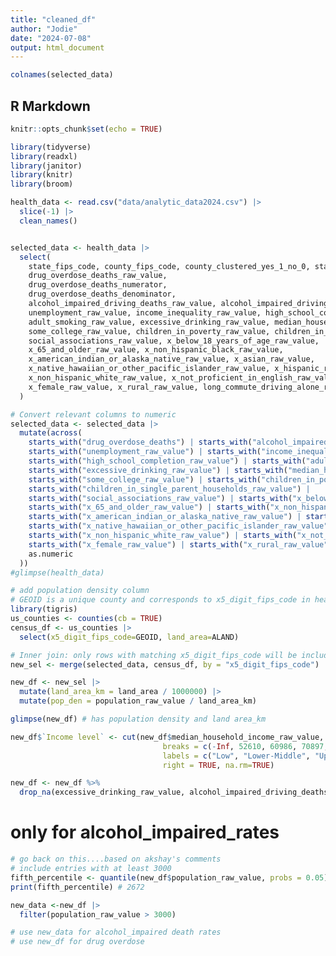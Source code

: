 ```yaml
---
title: "cleaned_df"
author: "Jodie"
date: "2024-07-08"
output: html_document
---
```



```r
colnames(selected_data)
```

## R Markdown

```r
knitr::opts_chunk$set(echo = TRUE)
```


```r
library(tidyverse)
library(readxl)
library(janitor)
library(knitr)
library(broom)


```


```r
health_data <- read.csv("data/analytic_data2024.csv") |> 
  slice(-1) |>
  clean_names()


selected_data <- health_data |> 
  select(
    state_fips_code, county_fips_code, county_clustered_yes_1_no_0, state_abbreviation, name, x5_digit_fips_code,
    drug_overdose_deaths_raw_value, 
    drug_overdose_deaths_numerator, 
    drug_overdose_deaths_denominator,
    alcohol_impaired_driving_deaths_raw_value, alcohol_impaired_driving_deaths_numerator, alcohol_impaired_driving_deaths_denominator,
    unemployment_raw_value, income_inequality_raw_value, high_school_completion_raw_value, 
    adult_smoking_raw_value, excessive_drinking_raw_value, median_household_income_raw_value,
    some_college_raw_value, children_in_poverty_raw_value, children_in_single_parent_households_raw_value,
    social_associations_raw_value, x_below_18_years_of_age_raw_value, 
    x_65_and_older_raw_value, x_non_hispanic_black_raw_value, 
    x_american_indian_or_alaska_native_raw_value, x_asian_raw_value, 
    x_native_hawaiian_or_other_pacific_islander_raw_value, x_hispanic_raw_value, 
    x_non_hispanic_white_raw_value, x_not_proficient_in_english_raw_value,
    x_female_raw_value, x_rural_raw_value, long_commute_driving_alone_raw_value, population_raw_value, traffic_volume_raw_value
  )

# Convert relevant columns to numeric
selected_data <- selected_data |> 
  mutate(across(
    starts_with("drug_overdose_deaths") | starts_with("alcohol_impaired_driving_deaths") |
    starts_with("unemployment_raw_value") | starts_with("income_inequality_raw_value") | 
    starts_with("high_school_completion_raw_value") | starts_with("adult_smoking_raw_value") |
    starts_with("excessive_drinking_raw_value") | starts_with("median_household_income_raw_value") |
    starts_with("some_college_raw_value") | starts_with("children_in_poverty_raw_value") | 
    starts_with("children_in_single_parent_households_raw_value") | 
    starts_with("social_associations_raw_value") | starts_with("x_below_18_years_of_age_raw_value") | 
    starts_with("x_65_and_older_raw_value") | starts_with("x_non_hispanic_black_raw_value") | 
    starts_with("x_american_indian_or_alaska_native_raw_value") | starts_with("x_asian_raw_value") | 
    starts_with("x_native_hawaiian_or_other_pacific_islander_raw_value") | starts_with("x_hispanic_raw_value") | 
    starts_with("x_non_hispanic_white_raw_value") | starts_with("x_not_proficient_in_english_raw_value") | 
    starts_with("x_female_raw_value") | starts_with("x_rural_raw_value") | starts_with("population_raw_value") | starts_with("long_commute_driving_alone_raw_value") | starts_with("traffic_volume_raw_value"), 
    as.numeric
  )) 
#glimpse(health_data)

# add population density column
# GEOID is a unique county and corresponds to x5_digit_fips_code in health_data
library(tigris)
us_counties <- counties(cb = TRUE)
census_df <- us_counties |>
  select(x5_digit_fips_code=GEOID, land_area=ALAND)

# Inner join: only rows with matching x5_digit_fips_code will be included
new_sel <- merge(selected_data, census_df, by = "x5_digit_fips_code")

new_df <- new_sel |>
  mutate(land_area_km = land_area / 1000000) |>
  mutate(pop_den = population_raw_value / land_area_km)

glimpse(new_df) # has population density and land area_km
```


```r
new_df$`Income level` <- cut(new_df$median_household_income_raw_value,
                                  breaks = c(-Inf, 52610, 60986, 70897, Inf),
                                  labels = c("Low", "Lower-Middle", "Upper-Middle", "High"),
                                  right = TRUE, na.rm=TRUE)

new_df <- new_df %>%
  drop_na(excessive_drinking_raw_value, alcohol_impaired_driving_deaths_raw_value)
```

# only for alcohol_impaired_rates
```r
# go back on this....based on akshay's comments 
# include entries with at least 3000
fifth_percentile <- quantile(new_df$population_raw_value, probs = 0.05)
print(fifth_percentile) # 2672

new_data <-new_df |>
  filter(population_raw_value > 3000)

# use new_data for alcohol_impaired death rates
# use new_df for drug overdose 
```

